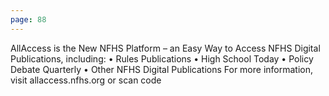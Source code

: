 ```yaml
---
page: 88
---
```


AllAccess is the New NFHS Platform – an Easy Way to Access NFHS Digital Publications, including: • Rules Publications • High School Today • Policy Debate Quarterly • Other NFHS Digital Publications For more information, visit allaccess.nfhs.org or scan code
